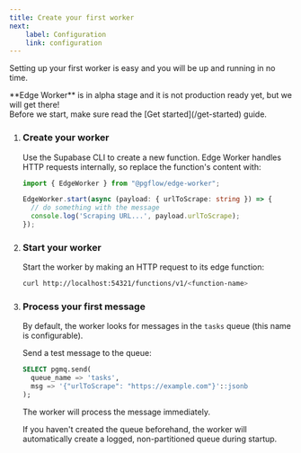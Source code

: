 ```yaml
---
title: Create your first worker
next:
    label: Configuration
    link: configuration
---
```



Setting up your first worker is easy and you will be up and running in no time.

<Aside type="danger" title="Not production ready!">
**Edge Worker** is in alpha stage and it is not production ready yet,
but we will get there!
</Aside>

<Aside type="caution" title="Requirements">
Before we start, make sure read the [Get started](/get-started) guide.
</Aside>

<Steps>


1. ### Create your worker

    Use the Supabase CLI to create a new function. Edge Worker handles HTTP requests internally, so replace the function's content with:

    ```typescript
    import { EdgeWorker } from "@pgflow/edge-worker";

    EdgeWorker.start(async (payload: { urlToScrape: string }) => {
      // do something with the message
      console.log('Scraping URL...', payload.urlToScrape);
    });
    ```

3. ### Start your worker

    Start the worker by making an HTTP request to its edge function:

    ```bash
    curl http://localhost:54321/functions/v1/<function-name>
    ```

4. ### Process your first message

    By default, the worker looks for messages in the `tasks` queue (this name is configurable).

    Send a test message to the queue:

    ```sql
    SELECT pgmq.send(
      queue_name => 'tasks',
      msg => '{"urlToScrape": "https://example.com"}'::jsonb
    );
    ```

    The worker will process the message immediately.

    <Aside title="Creating queues">
      If you haven't created the queue beforehand, the worker will automatically create
      a logged, non-partitioned queue during startup.
    </Aside>

</Steps>
